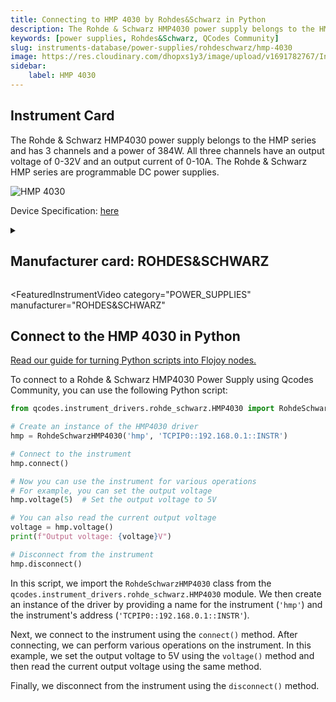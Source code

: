 ```yaml
---
title: Connecting to HMP 4030 by Rohdes&Schwarz in Python
description: The Rohde & Schwarz HMP4030 power supply belongs to the HMP series and has 3 channels and a power of 384W. All three channels have an output voltage of 0-32V and an output current of 0-10A. The Rohde & Schwarz HMP series are programmable DC power supplies.
keywords: [power supplies, Rohdes&Schwarz, QCodes Community] 
slug: instruments-database/power-supplies/rohdeschwarz/hmp-4030 
image: https://res.cloudinary.com/dhopxs1y3/image/upload/v1691782767/Instruments/Power%20Supplies/HMP-4030/HMP-4030.jpg
sidebar:
    label: HMP 4030 
---
```



## Instrument Card

The Rohde & Schwarz HMP4030 power supply belongs to the HMP series and has 3 channels and a power of 384W. All three channels have an output voltage of 0-32V and an output current of 0-10A. The Rohde & Schwarz HMP series are programmable DC power supplies.

![HMP 4030](https://res.cloudinary.com/dhopxs1y3/image/upload/v1691782767/Instruments/Power%20Supplies/HMP-4030/HMP-4030.jpg)

Device Specification: [here](https://www.farnell.com/datasheets/3677014.pdf)

<details style={{ marginTop: "15px"}}>
<summary><h2 style={{display:'inline'}}>Manufacturer card: ROHDES&SCHWARZ</h2></summary>

![ROHDES&SCHWARZ](https://res.cloudinary.com/dhopxs1y3/image/upload/v1692806194/Instruments/Vendor%20Logos/RohdeSchwarz.png)

Rohde & Schwarz GmbH & Co KG is an international electronics group specializing in the fields of electronic test equipment, broadcast & media, cybersecurity, radiomonitoring and radiolocation, and radiocommunication.

- Headquarters: Munich, Germany
- Yearly Revenue (millions, USD): 2500
- Vendor Website: [here](https://www.rohde-schwarz.com/ca/home_48230.html)

</details>


<FeaturedInstrumentVideo
  category="POWER_SUPPLIES"
  manufacturer="ROHDES&SCHWARZ"
></FeaturedInstrumentVideo>

## Connect to the HMP 4030 in Python

[Read our guide for turning Python scripts into Flojoy nodes.](https://docs.flojoy.ai/contribution/blocks/custom-flojoy-block/)


<Tabs>

<TabItem value="Flojoy" label="Flojoy" className="flojoy-instrument-tabs">

<NodeCardCollection category='POWER_SUPPLIES' manufacturer='ROHDES&SCHWARZ'></NodeCardCollection>

</TabItem>
<TabItem value="QCodes Community" label="QCodes Community">

To connect to a Rohde & Schwarz HMP4030 Power Supply using Qcodes Community, you can use the following Python script:

```python
from qcodes.instrument_drivers.rohde_schwarz.HMP4030 import RohdeSchwarzHMP4030

# Create an instance of the HMP4030 driver
hmp = RohdeSchwarzHMP4030('hmp', 'TCPIP0::192.168.0.1::INSTR')

# Connect to the instrument
hmp.connect()

# Now you can use the instrument for various operations
# For example, you can set the output voltage
hmp.voltage(5)  # Set the output voltage to 5V

# You can also read the current output voltage
voltage = hmp.voltage()
print(f"Output voltage: {voltage}V")

# Disconnect from the instrument
hmp.disconnect()
```

In this script, we import the `RohdeSchwarzHMP4030` class from the `qcodes.instrument_drivers.rohde_schwarz.HMP4030` module. We then create an instance of the driver by providing a name for the instrument (`'hmp'`) and the instrument's address (`'TCPIP0::192.168.0.1::INSTR'`).

Next, we connect to the instrument using the `connect()` method. After connecting, we can perform various operations on the instrument. In this example, we set the output voltage to 5V using the `voltage()` method and then read the current output voltage using the same method.

Finally, we disconnect from the instrument using the `disconnect()` method.

</TabItem>
</Tabs>
